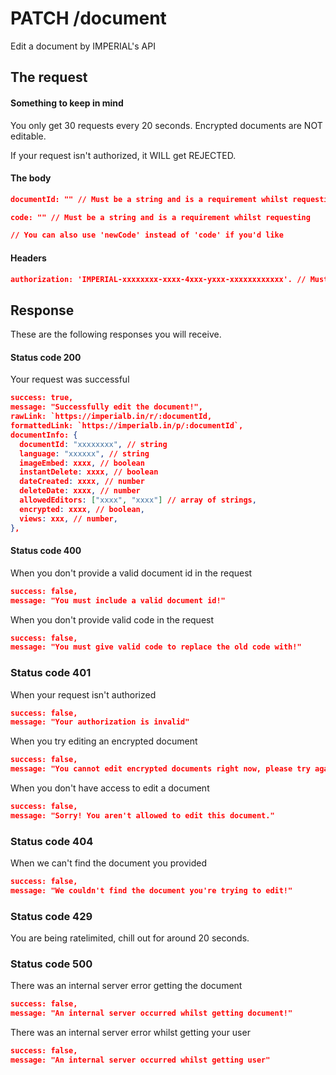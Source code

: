 # PATCH /document

Edit a document by IMPERIAL's API

## The request


#### Something to keep in mind

<Callout>You only get 30 requests every 20 seconds.</Callout>
<Callout>Encrypted documents are NOT editable.</Callout>

<Callout>
  If your request isn't authorized, it WILL get REJECTED.
</Callout>

#### The body

```json
documentId: "" // Must be a string and is a requirement whilst requesting

code: "" // Must be a string and is a requirement whilst requesting

// You can also use 'newCode' instead of 'code' if you'd like
```

#### Headers

```json
authorization: 'IMPERIAL-xxxxxxxx-xxxx-4xxx-yxxx-xxxxxxxxxxxx'. // Must be a string. (Default: null)
```

## Response

These are the following responses you will receive.

#### Status code 200

Your request was successful

```json
success: true,
message: "Successfully edit the document!",
rawLink: `https://imperialb.in/r/:documentId,
formattedLink: `https://imperialb.in/p/:documentId`,
documentInfo: {
  documentId: "xxxxxxxx", // string
  language: "xxxxxx", // string
  imageEmbed: xxxx, // boolean
  instantDelete: xxxx, // boolean
  dateCreated: xxxx, // number
  deleteDate: xxxx, // number
  allowedEditors: ["xxxx", "xxxx"] // array of strings,
  encrypted: xxxx, // boolean,
  views: xxx, // number,
},
```

#### Status code 400

When you don't provide a valid document id in the request

```json
success: false,
message: "You must include a valid document id!"
```

When you don't provide valid code in the request

```json
success: false,
message: "You must give valid code to replace the old code with!"
```

### Status code 401

When your request isn't authorized

```json
success: false,
message: "Your authorization is invalid"
```

When you try editing an encrypted document

```json
success: false,
message: "You cannot edit encrypted documents right now, please try again later"
```

When you don't have access to edit a document

```json
success: false,
message: "Sorry! You aren't allowed to edit this document."
```

### Status code 404

When we can't find the document you provided

```json
success: false,
message: "We couldn't find the document you're trying to edit!"
```

### Status code 429

You are being ratelimited, chill out for around 20 seconds.

### Status code 500

There was an internal server error getting the document

```json
success: false,
message: "An internal server occurred whilst getting document!"
```

There was an internal server error whilst getting your user

```json
success: false,
message: "An internal server occurred whilst getting user"
```
